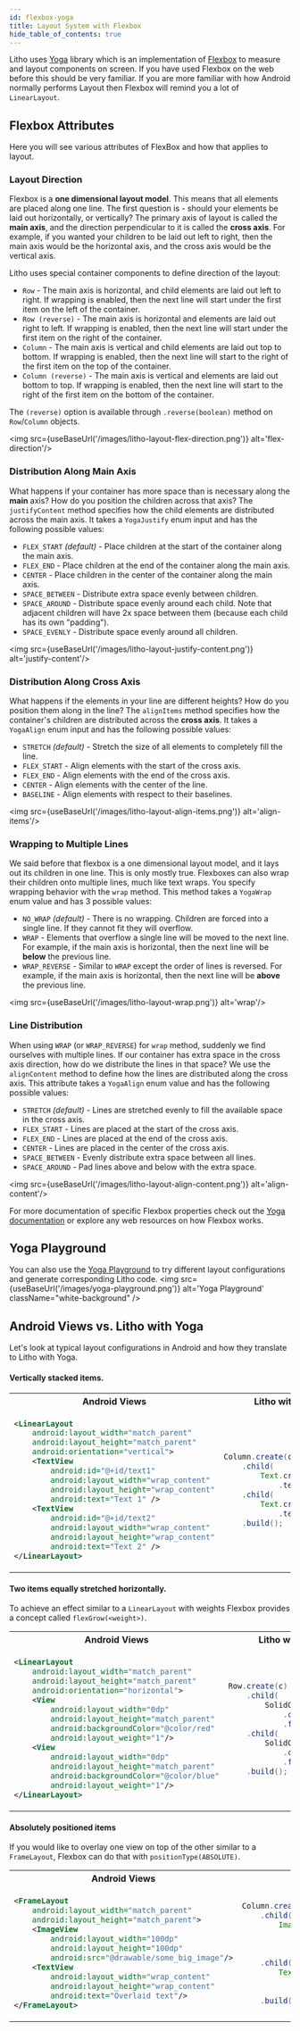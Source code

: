 ```yaml
---
id: flexbox-yoga
title: Layout System with Flexbox
hide_table_of_contents: true
---
```



Litho uses [Yoga](https://yogalayout.com/) library which is an implementation of [Flexbox](https://www.w3.org/TR/css-flexbox-1/) to measure and layout components on screen. If you have used Flexbox on the web before this should be very familiar. If you are more familiar with how Android normally performs Layout then Flexbox will remind you a lot of `LinearLayout`.

## Flexbox Attributes
Here you will see various attributes of FlexBox and how that applies to layout.

### Layout Direction

Flexbox is a **one dimensional layout model**. This means that all elements are placed along one line. The first question is - should your elements be laid out horizontally, or vertically? The primary axis of layout is called the **main axis**, and the direction perpendicular to it is called the **cross axis**. For example, if you wanted your children to be laid out left to right, then the main axis would be the horizontal axis, and the cross axis would be the vertical axis.

Litho uses special container components to define direction of the layout:
* `Row` - The main axis is horizontal, and child elements are laid out left to right. If wrapping is enabled, then the next line will start under the first item on the left of the container.
* `Row (reverse)` - The main axis is horizontal and elements are laid out right to left. If wrapping is enabled, then the next line will start under the first item on the right of the container.
* `Column` - The main axis is vertical and child elements are laid out top to bottom. If wrapping is enabled, then the next line will start to the right of the first item on the top of the container.
* `Column (reverse)` - The main axis is vertical and elements are laid out bottom to top. If wrapping is enabled, then the next line will start to the right of the first item on the bottom of the container.

The `(reverse)` option is available through `.reverse(boolean)` method on `Row`/`Column` objects.

<img src={useBaseUrl('/images/litho-layout-flex-direction.png')} alt='flex-direction'/>

### Distribution Along Main Axis

What happens if your container has more space than is necessary along the **main** axis? How do you position the children across that axis? The `justifyContent` method specifies how the child elements are distributed across the main axis. It takes a `YogaJustify` enum input and has the following possible values:

* `FLEX_START` *(default)* - Place children at the start of the container along the main axis.
* `FLEX_END` - Place children at the end of the container along the main axis.
* `CENTER` - Place children in the center of the container along the main axis.
* `SPACE_BETWEEN` - Distribute extra space evenly between children.
* `SPACE_AROUND` - Distribute space evenly around each child. Note that adjacent children will have 2x space between them (because each child has its own "padding").
* `SPACE_EVENLY` - Distribute space evenly around all children.

<img src={useBaseUrl('/images/litho-layout-justify-content.png')} alt='justify-content'/>


### Distribution Along Cross Axis
What happens if the elements in your line are different heights? How do you position them along in the line? The `alignItems` method specifies how the container's children are distributed across the **cross axis**. It takes a `YogaAlign` enum input and has the following possible values:

* `STRETCH` *(default)* - Stretch the size of all elements to completely fill the line.
* `FLEX_START` - Align elements with the start of the cross axis.
* `FLEX_END` - Align elements with the end of the cross axis.
* `CENTER` - Align elements with the center of the line.
* `BASELINE` - Align elements with respect to their baselines.

<img src={useBaseUrl('/images/litho-layout-align-items.png')} alt='align-items'/>


### Wrapping to Multiple Lines
We said before that flexbox is a one dimensional layout model, and it lays out its children in one line. This is only mostly true. Flexboxes can also wrap their children onto multiple lines, much like text wraps. You specify wrapping behavior with the `wrap` method. This method takes a `YogaWrap` enum value and has 3 possible values:

* `NO_WRAP` *(default)* - There is no wrapping. Children are forced into a single line. If they cannot fit they will overflow.
* `WRAP` - Elements that overflow a single line will be moved to the next line. For example, if the main axis is horizontal, then the next line will be **below** the previous line.
* `WRAP_REVERSE` - Similar to `WRAP` except the order of lines is reversed. For example, if the main axis is horizontal, then the next line will be **above** the previous line.

<img src={useBaseUrl('/images/litho-layout-wrap.png')} alt='wrap'/>


### Line Distribution
When using `WRAP` (or `WRAP_REVERSE`) for `wrap` method, suddenly we find ourselves with multiple lines. If our container has extra space in the cross axis direction, how do we distribute the lines in that space? We use the `alignContent` method to define how the lines are distributed along the cross axis. This attribute takes a `YogaAlign` enum value and has the following possible values:

* `STRETCH` *(default)* - Lines are stretched evenly to fill the available space in the cross axis.
* `FLEX_START` - Lines are placed at the start of the cross axis.
* `FLEX_END` - Lines are placed at the end of the cross axis.
* `CENTER` - Lines are placed in the center of the cross axis.
* `SPACE_BETWEEN` - Evenly distribute extra space between all lines.
* `SPACE_AROUND` - Pad lines above and below with the extra space.

<img src={useBaseUrl('/images/litho-layout-align-content.png')} alt='align-content'/>

For more documentation of specific Flexbox properties check out the [Yoga documentation](https://yogalayout.com/docs/) or explore any web resources on how Flexbox works.

## Yoga Playground

You can also use the [Yoga Playground](https://yogalayout.com/playground) to try different layout configurations and generate corresponding Litho code.
<img src={useBaseUrl('/images/yoga-playground.png')} alt='Yoga Playground' className="white-background" />

## Android Views vs. Litho with Yoga

Let's look at typical layout configurations in Android and how they translate to Litho with Yoga.

#### Vertically stacked items.
<table>
<tr>
  <th>Android Views</th>
  <th>Litho with Yoga</th>
</tr>
<tr><td>

```xml
<LinearLayout
    android:layout_width="match_parent"
    android:layout_height="match_parent"
    android:orientation="vertical">
    <TextView
        android:id="@+id/text1"
        android:layout_width="wrap_content"
        android:layout_height="wrap_content"
        android:text="Text 1" />
    <TextView
        android:id="@+id/text2"
        android:layout_width="wrap_content"
        android:layout_height="wrap_content"
        android:text="Text 2" />
</LinearLayout>
```
</td><td>

```java
Column.create(c)
    .child(
        Text.create(c)
            .text("Text 1"))
    .child(
        Text.create(c)
            .text("Text 2"))
    .build();
```
</td></tr>
</table>

#### Two items equally stretched horizontally.

To achieve an effect similar to a `LinearLayout` with weights Flexbox provides a concept called `flexGrow(<weight>)`.

<table>
<tr>
  <th>Android Views</th>
  <th>Litho with Yoga</th>
</tr>
<tr><td>

```xml
<LinearLayout
    android:layout_width="match_parent"
    android:layout_height="match_parent"
    android:orientation="horizontal">
    <View
        android:layout_width="0dp"
        android:layout_height="match_parent"
        android:backgroundColor="@color/red"
        android:layout_weight="1"/>
    <View
        android:layout_width="0dp"
        android:layout_height="match_parent"
        android:backgroundColor="@color/blue"
        android:layout_weight="1"/>
</LinearLayout>
```
</td><td>

```java
Row.create(c)
    .child(
        SolidColor.create(c)
            .color(RED)
            .flexGrow(1))
    .child(
        SolidColor.create(c)
            .color(BLUE)
            .flexGrow(1))
    .build();
```
</td></tr>
</table>

#### Absolutely positioned items

If you would like to overlay one view on top of the other similar to a `FrameLayout`, Flexbox can do that with `positionType(ABSOLUTE)`.

<table>
<tr>
  <th>Android Views</th>
  <th>Litho with Yoga</th>
</tr>
<tr><td>

```xml
<FrameLayout
    android:layout_width="match_parent"
    android:layout_height="match_parent">
    <ImageView
        android:layout_width="100dp"
        android:layout_height="100dp"
        android:src="@drawable/some_big_image"/>
    <TextView
        android:layout_width="wrap_content"
        android:layout_height="wrap_content"
        android:text="Overlaid text"/>
</FrameLayout>
```
</td><td>

```java
Column.create(c)
    .child(
        Image.create(c)
            .drawableRes(R.drawable.some_big_image)
            .widthDip(100)
            .heightDip(100))
    .child(
        Text.create(c)
            .text("Overlaid text")
            .positionType(ABSOLUTE))
    .build();
```
</td></tr>
</table>
